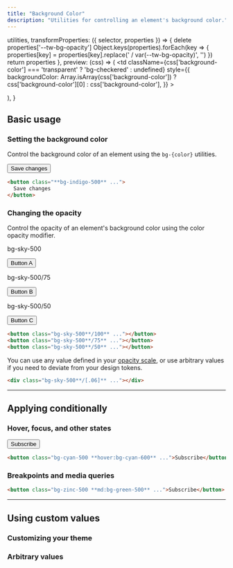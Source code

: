 ```yaml
---
title: "Background Color"
description: "Utilities for controlling an element's background color."
---
```



  utilities,
  transformProperties: ({ selector, properties }) => {
    delete properties['--tw-bg-opacity']
    Object.keys(properties).forEach(key => {
      properties[key] = properties[key].replace(' / var(--tw-bg-opacity)', '')
    })
    return properties
  },
  preview: (css) => (
    <td
      className={css['background-color'] === 'transparent' ? 'bg-checkered' : undefined}
      style={{
        backgroundColor: Array.isArray(css['background-color'])
          ? css['background-color'][0]
          : css['background-color'],
      }}
    >
      <div className="w-24" />
    </td>
  ),
}

## Basic usage

### Setting the background color

Control the background color of an element using the `bg-{color}` utilities.

<Example>
  <div class="text-center">
    <button type="button" class="py-2 px-3 bg-indigo-500 text-white text-sm font-semibold rounded-md shadow focus:outline-none" tabindex="-1">
      Save changes
    </button>
  </div>
</Example>

```html
<button class="**bg-indigo-500** ...">
  Save changes
</button>
```

### Changing the opacity

Control the opacity of an element's background color using the color opacity modifier.

<Example>
  <div class="grid grid-cols-1 gap-4 sm:grid-cols-3 text-sm text-white">
    <div class="flex flex-col items-center shrink-0">
      <p class="font-medium text-sm text-zinc-500 font-mono text-center mb-3 dark:text-zinc-400">bg-sky-500</p>
      <button class="px-4 py-2 font-semibold text-sm bg-sky-500 text-white rounded-md shadow-sm opacity-100">Button A</button>
    </div>
    <div class="flex flex-col items-center shrink-0">
      <p class="font-medium text-sm text-zinc-500 font-mono text-center mb-3 dark:text-zinc-400">bg-sky-500/75</p>
      <button class="px-4 py-2 font-semibold text-sm bg-sky-500/75 text-white rounded-md shadow-sm opacity-100">Button B</button>
    </div>
    <div class="flex flex-col items-center shrink-0">
      <p class="font-medium text-sm text-zinc-500 font-mono text-center mb-3 dark:text-zinc-400">bg-sky-500/50</p>
      <button class="px-4 py-2 font-semibold text-sm bg-sky-500/50 text-white rounded-md shadow-sm opacity-100">Button C</button>
    </div>
  </div>
</Example>

```html
<button class="bg-sky-500**/100** ..."></button>
<button class="bg-sky-500**/75** ..."></button>
<button class="bg-sky-500**/50** ..."></button>
```

You can use any value defined in your [opacity scale](/docs/opacity), or use arbitrary values if you need to deviate from your design tokens.

```html
<div class="bg-sky-500**/[.06]** ..."></div>
```

---

## <Heading ignore>Applying conditionally</Heading>

### <Heading ignore>Hover, focus, and other states</Heading>

<HoverFocusAndOtherStates featuredClass="bg-cyan-600">

<Example hint="Try hovering over the button to see the background color change">
  <div class="text-center">
    <button type="button" class="py-2 px-3 bg-cyan-500 hover:bg-cyan-600 text-white text-sm font-semibold rounded-md shadow focus:outline-none" tabindex="-1">
      Subscribe
    </button>
  </div>
</Example>

```html
<button class="bg-cyan-500 **hover:bg-cyan-600** ...">Subscribe</button>
```

</HoverFocusAndOtherStates>


### <Heading ignore>Breakpoints and media queries</Heading>

<BreakpointsAndMediaQueries featuredClass="bg-green-500">

```html
<button class="bg-zinc-500 **md:bg-green-500** ...">Subscribe</button>
```

</BreakpointsAndMediaQueries>

---

## Using custom values

### Customizing your theme

<CustomizePluginColors name="background" configKey="backgroundColor" />

### Arbitrary values

<ArbitraryValues property="color" featuredClass="bg-[#50d71e]" element="p" />
